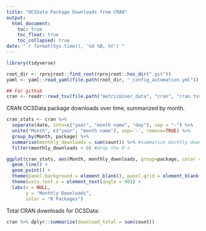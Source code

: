 ```yaml
---
title: "OCSData Package Downloads from CRAN"
output:
  html_document:
    toc: true
    toc_float: true
    toc_collapsed: true
date: "`r format(Sys.time(), '%d %B, %Y')`"
---
```


```r
library(tidyverse)

root_dir <- rprojroot::find_root(rprojroot::has_dir(".git"))
yaml <- yaml::read_yaml(file.path(root_dir, "_config_automation.yml"))

## For github
cran <- readr::read_tsv(file.path("metricminer_data", "cran", "cran.tsv"))
```

CRAN OCSData package downloads over time, summarized by month.

```r
cran_stats <- cran %>%
  separate(date, into=c("year", "month name", "day"), sep = "-") %>%
  unite("Month", c("year", "month name"), sep='-', remove=TRUE) %>%  
  group_by(Month, package) %>%
  summarise(monthly_downloads = sum(count)) %>% #summarize monthly downloads by package
  filter(monthly_downloads > 0) #drop the 0's

ggplot(cran_stats, aes(Month, monthly_downloads, group=package, color = package)) +
  geom_line() +
  geom_point() +
  theme(panel.background = element_blank(), panel.grid = element_blank()) +
  theme(axis.text.x = element_text(angle = 90)) +
  labs(x = NULL,
       y = "Monthly Downloads",
       color = "R Packages")
```

Total CRAN downloads for OCSData:

```r
cran %>% dplyr::summarize(download_total = sum(count))
```
